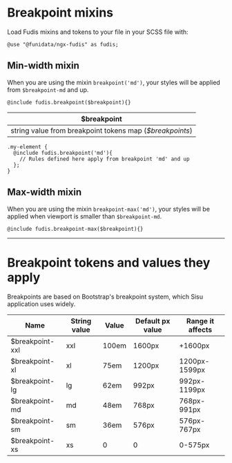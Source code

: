 
<Meta title="Foundations/Breakpoints" />

# Breakpoint mixins

Load Fudis mixins and tokens to your file in your SCSS file with:

```
@use "@funidata/ngx-fudis" as fudis;
```

## Min-width mixin

When you are using the mixin `breakpoint('md')`, your styles will be applied from `$breakpoint-md` and up.

```
@include fudis.breakpoint($breakpoint){}
```

| $breakpoint                                              |
| -------------------------------------------------------- |
| string value from breakpoint tokens map (_$breakpoints_) |

```
.my-element {
  @include fudis.breakpoint('md'){
    // Rules defined here apply from breakpoint 'md' and up
  };
}

```

## Max-width mixin

When you are using the mixin `breakpoint-max('md')`, your styles will be applied when viewport is smaller than `$breakpoint-md`.

```
@include fudis.breakpoint-max($breakpoint){}
```

<hr />

# Breakpoint tokens and values they apply

Breakpoints are based on Bootstrap's breakpoint system, which Sisu application uses widely.

| Name            | String value | Value | Default px value | Range it affects |
| --------------- | ------------ | ----- | ---------------- | ---------------- |
| $breakpoint-xxl | xxl          | 100em | 1600px           | +1600px          |
| $breakpoint-xl  | xl           | 75em  | 1200px           | 1200px-1599px    |
| $breakpoint-lg  | lg           | 62em  | 992px            | 992px-1199px     |
| $breakpoint-md  | md           | 48em  | 768px            | 768px-991px      |
| $breakpoint-sm  | sm           | 36em  | 576px            | 576px-767px      |
| $breakpoint-xs  | xs           | 0     | 0                | 0-575px          |
